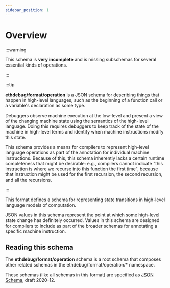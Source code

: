 ```yaml
---
sidebar_position: 1
---
```


# Overview

:::warning

This schema is **very incomplete** and is missing subschemas for
several essential kinds of operations.

:::

:::tip

**ethdebug/format/operation** is a JSON schema for describing things that
happen in high-level languages, such as the beginning of a function call or
a variable's declaration as some type.

Debuggers observe machine execution at the low-level and present a view of
the changing machine state using the semantics of the high-level language.
Doing this requires debuggers to keep track of the state of the machine in
high-level terms and identify when machine instructions modify this state.

This schema provides a means for compilers to represent high-level language
operations as part of the annotation for individual machine instructions.
Because of this, this schema inherently lacks a certain runtime completeness
that might be desirable: e.g., compilers cannot indicate "this instruction
is where we recurse into this function the first time", because that
instruction might be used for the first recursion, the second recursion, and
all the recursions.

:::


This format defines a schema for representing state transitions in high-level
language models of computation.

JSON values in this schema represent the point at which some high-level state
change has definitely occurred. Values in this schema are designed for
compilers to include as part of the broader schemas for annotating a specific
machine instruction.

## Reading this schema

The **ethdebug/format/operation** schema is a root schema that composes
other related schemas in the ethdebug/format/operation/* namespace.

These schemas (like all schemas in this format) are specified as
[JSON Schema](https://json-schema.org), draft 2020-12.
